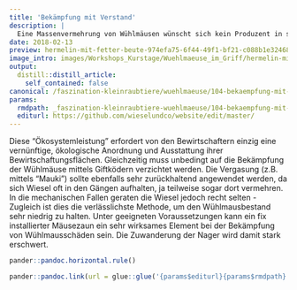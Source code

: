 ```yaml
---
title: 'Bekämpfung mit Verstand'
description: |
  Eine Massenvermehrung von Wühlmäusen wünscht sich kein Produzent in seinen Kulturen. Mit einer steten Bekämpfung bzw. Bejagung ist ein solches Ereignis sehr unwahrscheinlich.  Natürliche Feinde wie Greif- und Schreitvögel, Fuchs und Hauskatze und insbesondere die beiden Wieselarten sorgen zuverlässig für diese Regulierung, falls Ihnen ein geeigneter Lebensraum zugestanden wird. Greifvögeln kann beispielsweise mit Sitzstangen gut die Jagd erleichtert werden.  Im Fall von Wieseln werden dahingehende Lebensraumaufwertungen durch unser Projekt gefördert. Wiesel sind insofern gegenüber anderen Jägern im Vorteil, als dass sie in die Gänge der Wühlmäuse vordringen und damit sogar deren Brut rauben können. Pro Woche vertilgt ein Hermelin ca. 10 Wühlmäuse. Während der Jungenaufzucht werden für die durchschnittlich 8 Jungen weitere ca.  15 Mäuse pro Woche benötigt!   
date: 2018-02-13
preview: hermelin-mit-fetter-beute-974efa75-6f44-49f1-bf21-c088b1e32468.jpg
image_intro: images/Workshops_Kurstage/Wuehlmaeuse_im_Griff/hermelin-mit-fetter-beute-974efa75-6f44-49f1-bf21-c088b1e32468.jpg
output:
  distill::distill_article:
    self_contained: false
canonical: /faszination-kleinraubtiere/wuehlmaeuse/104-bekaempfung-mit-verstand
params:
  rmdpath: _faszination-kleinraubtiere-wuehlmaeuse/104-bekaempfung-mit-verstand/104-bekaempfung-mit-verstand.Rmd
  editurl: https://github.com/wieselundco/website/edit/master/
---
```


Diese "Ökosystemleistung" erfordert von den Bewirtschaftern einzig eine vernünftige, ökologische Anordnung und Ausstattung ihrer Bewirtschaftungsflächen. Gleichzeitig muss unbedingt auf die Bekämpfung der Wühlmäuse mittels Giftködern verzichtet werden. Die Vergasung (z.B. mittels "Mauki") sollte ebenfalls sehr zurückhaltend angewendet werden, da sich Wiesel oft in den Gängen aufhalten, ja teilweise sogar dort vermehren. In die mechanischen Fallen geraten die Wiesel jedoch recht selten - Zugleich ist dies die verlässlichste Methode, um den Wühlmausbestand sehr niedrig zu halten.    Unter geeigneten Voraussetzungen kann ein fix installierter Mäusezaun ein sehr wirksames Element bei der Bekämpfung von Wühlmausschäden sein. Die Zuwanderung der Nager wird damit stark erschwert.  




```r
pander::pandoc.horizontal.rule()

pander::pandoc.link(url = glue::glue('{params$editurl}{params$rmdpath}'),text = 'Artikel bearbeiten')
```

<!--http://wieselundco.ch/faszination-kleinraubtiere/wuehlmaeuse/104-bekaempfung-mit-verstand-->
